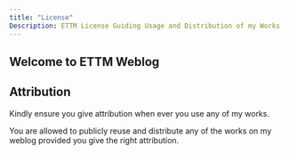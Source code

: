 ```yaml
---
title: "License"
Description: ETTM License Guiding Usage and Distribution of my Works
---
```


## Welcome to ETTM Weblog

::: callout-important
## Attribution

Kindly ensure you give attribution when ever you use any of my works.

You are allowed to publicly reuse and distribute any of the works on my weblog provided you give the right attribution.
:::